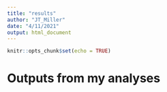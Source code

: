```yaml
---
title: "results"
author: "JT_Miller"
date: "4/11/2021"
output: html_document
---
```


```r
knitr::opts_chunk$set(echo = TRUE)
```

# Outputs from my analyses